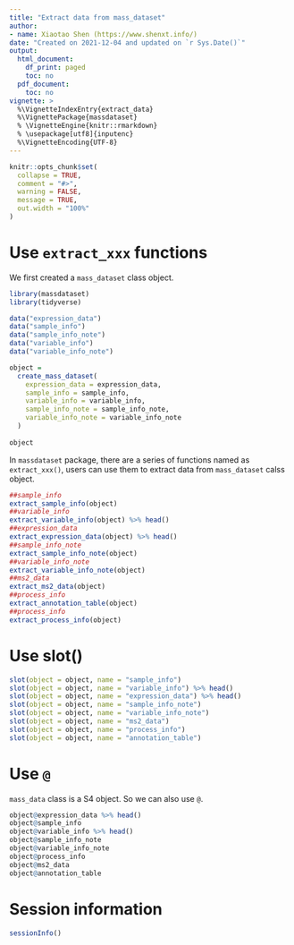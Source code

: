 ```yaml
---
title: "Extract data from mass_dataset"
author:
- name: Xiaotao Shen (https://www.shenxt.info/)
date: "Created on 2021-12-04 and updated on `r Sys.Date()`"
output:
  html_document:
    df_print: paged
    toc: no
  pdf_document:
    toc: no
vignette: >
  %\VignetteIndexEntry{extract_data}
  %\VignettePackage{massdataset}
  % \VignetteEngine{knitr::rmarkdown}
  % \usepackage[utf8]{inputenc}
  %\VignetteEncoding{UTF-8}
---
```


```r
knitr::opts_chunk$set(
  collapse = TRUE,
  comment = "#>",
  warning = FALSE,
  message = TRUE,
  out.width = "100%"
)
```

# **Use `extract_xxx` functions**

We first created a `mass_dataset` class object.

```r
library(massdataset)
library(tidyverse)

data("expression_data")
data("sample_info")
data("sample_info_note")
data("variable_info")
data("variable_info_note")

object =
  create_mass_dataset(
    expression_data = expression_data,
    sample_info = sample_info,
    variable_info = variable_info,
    sample_info_note = sample_info_note,
    variable_info_note = variable_info_note
  )
  
object
```

In `massdataset` package, there are a series of functions named as `extract_xxx()`, users can use them to extract data from `mass_dataset` calss object.

```r
##sample_info
extract_sample_info(object)
##variable_info
extract_variable_info(object) %>% head()
##expression_data
extract_expression_data(object) %>% head()
##sample_info_note
extract_sample_info_note(object) 
##variable_info_note
extract_variable_info_note(object) 
##ms2_data
extract_ms2_data(object)
##process_info
extract_annotation_table(object)
##process_info
extract_process_info(object)
```

# **Use slot()**

```r
slot(object = object, name = "sample_info")
slot(object = object, name = "variable_info") %>% head()
slot(object = object, name = "expression_data") %>% head()
slot(object = object, name = "sample_info_note") 
slot(object = object, name = "variable_info_note") 
slot(object = object, name = "ms2_data") 
slot(object = object, name = "process_info") 
slot(object = object, name = "annotation_table") 
```

# **Use `@`**

`mass_data` class is a S4 object. So we can also use `@`.

```r
object@expression_data %>% head()
object@sample_info
object@variable_info %>% head()
object@sample_info_note
object@variable_info_note
object@process_info
object@ms2_data
object@annotation_table
```


# **Session information**

```r
sessionInfo()
```